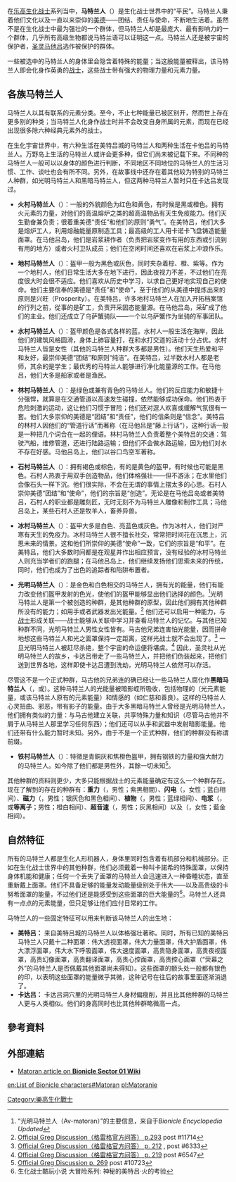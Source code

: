 在[[乐高|乐高]][[生化战士|生化战士]]系列当中，'''马特兰人'''（{{lang-en|Matoran}}）是生化战士世界中的“平民”。马特兰人秉着他们文化以及一直以来崇仰的[[美德|美德]]——团结、责任与使命，不断地生活着。虽然不是在生化战士中最为强壮的一个群体，但马特兰人却是最庞大、最有影响力的一个群体，几乎所有高级生物都说马特兰语可以证明这一点。马特兰人还是被宇宙的保护者，[[马他吕|圣灵马他吕]]选作被保护的群体。

一些被选中的马特兰人的身体里会隐含着特殊的能量；当这股能量被释出，该马特兰人即会化身作英勇的[[戰士_(生化戰士)|战士]]，这些战士带有强大的物理力量和元素力量。

==各族马特兰人==
马特兰人以其有联系的元素分类。至今，不止七种能量已被区别开，然而世上存在更多别的种类；当马特兰人化身作战士时并不会改变自身所属的元素，而现在已经出现很多除六种经典元素外的战士。

在生化宇宙世界中，有六种生活在美特吕城的马特兰人和两种生活在卡他吕的马特兰人。万野岛上生活的马特兰人或许会更多种，但它们尚未被记载下来。不同种的马特兰人一般可以以身体的颜色进行判断，不同地区不同地位的马特兰人的生活习惯、工作、谈吐也会有所不同。另外，在故事线中还存在着其他较为特别的马特兰人种群，如光明马特兰人和黑暗马特兰人，但这两种马特兰人暂时只在卡达吕发现过。

*'''火村马特兰人'''（{{lang|en|Ta-Matoran}}）：一般的外貌颜色为红色和黄色，有时候是黑或橙色。拥有火元素的力量，对他们的高温熔炉之类的超高温物品有天生免疫能力。他们天生勤奋兼负责；很着重美德“责任”和他们的原则“勇气”。在美特吕，他们大多是熔炉工人，利用熔融能量原制造工具；最高级的工人用卡诺卡飞盘铸造能量面罩。在马他吕岛，他们是岩浆耕作者（负责把岩浆变作有用的东西或引流到有用的地方）或者火村卫队成员；他们在空闲时间还喜欢在岩浆上冲浪作乐。

*'''地村马特兰人'''（{{lang|en|Onu-Matoran}}）：盔甲一般为黑色或灰色，同时夹杂着棕、橙、紫等。作为一个地村人，他们日常生活大多在地下进行，因此夜视力不差，不过他们在亮度很大时会很不适应。他们喜欢从历史中学习，以求自己更好地实现自己的使命。他们主要信奉的美德是“责任”和“使命”，至于他们的从美德中提炼出来的原则是兴旺（Prosperity）。在美特吕，许多地村马特兰人在加入开拓档案馆的行列之前，從事的是矿工，负责开采固态能量源。在马他吕岛，采矿成了他们的主业。他们还成立了乌萨蟹骑队——一个以乌萨蟹作为坐骑的军事团队。

*'''水村马特兰人'''（{{lang|en|Ga-Matoran}}）：盔甲颜色是各式各样的蓝。水村人一般生活在海岸，因此他们的建筑风格圆滑，身体上肺容量打，在和水打交道的活动十分占优。水村马特兰人皆是女性（其他的马特兰人种群大多都是男性）。他们天生热爱和平和友好，最崇仰美德“团结”和原则“纯洁”。在美特吕，过半数水村人都是老师，其余的是学生；最优秀的马特兰人能够进行净化能量源的工作。在马他吕，他们大多是船家或者是渔民。

*'''林村马特兰人'''（{{lang|en|Le-Matoran}}）：是绿色或兼有青色的马特兰人。他们的反应能力和敏捷十分强悍，就算是在交通管道以高速发生碰撞，依然能够成功保命。他们热衷于危险刺激的运动，这让他们习惯于冒险；他们还对逗人欢喜或缓解气氛很有一套。他们大多崇仰的美德是“团结”和“责任”，他们的信条则是“信念”。美特吕的林村人因他们的“管道行话”而著称（在马他吕是“藤上行话”），这种行话一般是一种把几个词合在一起的俚语。林村马特兰人负责着整个美特吕的交通：驾驶汽船，维修管道，还进行陆路运输；但他们不会做水路运输，因为他们对水不存在好感。马他吕岛上，他们以谷口鸟空军著称。

*'''石村马特兰人'''（{{lang|en|Po-Matoran}}）：拥有褐色或棕色，有的是黄色的盔甲，有时候也可能是黑色。石村人热衷于用双手创造物品，他们体格强壮——但不游泳；在水里他们会像石头一样下沉。他们很实际，不会在无谓的事情上摆太多的心思。石村人崇仰美德“团结”和“使命”，他们的宗旨是“创造”。无论是在马他吕岛或者美特吕，石村人的职业都是雕刻匠，无时无刻不为马特兰人雕像和制作工具；马他吕岛上，某些石村人还是牧羊人，畜养异兽。

*'''冰村马特兰人'''（{{lang|en|Ko-Matoran}}）：盔甲大多是白色、亮蓝色或灰色。作为冰村人，他们对严寒有天生的免疫力。冰村马特兰人很不擅长社交，常常把时间花在沉思上，沉思未来的情景。这和他们所崇仰的美德“使命”一致，它们的宗旨是“和平”。在美特吕，他们大多数时间都是在观星并作出相应预言，没有经验的冰村马特兰人则充当学者们的跑腿；在马他吕岛上，他们继续发扬他们思索未来的传统，同时，他们也成为了出色的追踪者和陷阱布置者。

*'''光明马特兰人'''（{{lang|en|Av-Matoran}}）：是金色和白色相交的马特兰人，拥有光的能量，他们有能力改变他们盔甲发射的色光，使他们的盔甲能够显出他们选择的颜色。<ref>“光明马特兰人（Av-matoran）”的主要信息，来自于''Bionicle Encyclopedia Updated''</REF>光明马特兰人是第一个被创造的种群，是其他种群的原型，因此他们拥有其他种群所没有的能力；如用手或者武器发出光能量。<ref>[http://www.bzpower.com/forum/index.php?showtopic=49257&st=11680 Official Greg Discussion（格雷格官方问答） p.293] {{webarchive|url=https://web.archive.org/web/20080630071255/http://www.bzpower.com/forum/index.php?showtopic=49257 |date=2008-06-30 }} post #11714</ref> 他们还可以启用一种能力，与[[戰士_(生化戰士)|战士]]形成关联——战士能够从关联中学习并查看马特兰人的记忆。与其他已知种群不同，光明马特兰人男性女性皆有。马古他兄弟连害怕光能量，因而拼命地想这些马特兰人和光之面罩保持一定距离，这样光战士就不会出现了。<ref>[http://www.bzpower.com/forum/index.php?showtopic=49257&st=6330 Official Greg Discussion（格雷格官方问答） p. 212] {{webarchive|url=https://web.archive.org/web/20090322211953/http://www.bzpower.com/forum/index.php?showtopic=49257&st=6330 |date=2009-03-22 }}, post #6333</ref> 一旦光明马特兰人被赶尽杀绝，整个宇宙的命运便将堪虞。<ref>[http://www.bzpower.com/forum/index.php?showtopic=49257&st=6540 Official Greg Discussion（格雷格官方问答） p. 219] {{webarchive|url=https://web.archive.org/web/20071017223957/http://www.bzpower.com/forum/index.php?showtopic=49257&st=6540 |date=2007-10-17 }} post #6547</ref> 因此，圣灵社从光明马特兰人的故乡，卡达吕带走了一些马特兰人，并把他们伪装起来，把他们送到世界各地，这样即使卡达吕遭到洗劫，光明马特兰人依然可以存活。

尽管这不是一个正式种群，马古他的兄弟连的确已经让一些马特兰人腐化作'''黑暗马特兰人'''（{{lang|en|Kra-Matoran}}，或{{lang|en|Shadow Matoran}}）。这种马特兰人的光能量被暗影蛭所吸收，包括物理的（光元素能量，或该马特兰人原有的元素能量）和情感的（如仁慈和善良）。这样的马特兰人心灵扭曲、邪恶，带有影子的能量。由于大多黑暗马特兰人曾经是光明马特兰人，他们拥有类似的力量：与马古他建立关联，共享特殊力量和知识（尽管马古他并不屑于从马特兰人那里学习任何东西）；他们还可以从手和武器中发射暗影能量。他们还带有什么能力暂时未知。另外，由于不是一个正式种群，他们的种群没有称谓前缀。

*'''铁村马特兰人'''（{{lang|en|Fe-Matoran}}）：特徵是青銅灰和焦橙色盔甲，拥有钢铁的力量和強大耐力的马特兰人。如今除了他们都是男性外，其餘一切未知<ref>[http://www.bzpower.com/forum/index.php?showtopic=49257&st=10720&start=10720 Official Greg Discussion p. 269] {{webarchive|url=https://web.archive.org/web/20080630071255/http://www.bzpower.com/forum/index.php?showtopic=49257 |date=2008-06-30 }} post #10723</ref>。

其他种群的资料则更少，大多只能根据战士的元素能量确定有这么一个种群存在。现在了解到的存在的种群有：'''重力'''（{{lang|en|Ba-Matoran}}，男性；紫黑相間）、'''闪电'''（{{lang|en|Vo-Matoran}}，女性；蓝白相间）、'''磁力'''（{{lang|en|Fa-Matoran}}，男性；银灰色和黑色相间）、'''植物'''（{{lang|en|Bo-Matoran}}，男性；蓝绿相间）、'''电浆'''（{{lang|en|Su-Matoran}}，或'''等离子'''；男性；橙白相间）、'''超音速'''（{{lang|en|De-Matoran}}，男性；灰黑相间）以及'''{{le|靈能|Psionics}}'''（{{lang|en|Ce-Matoran}}，女性；藍金相间）。

==自然特征==
所有的马特兰人都是生化人形机器人，身体里同时包含着有机部分和机械部分。正如在生化战士世界中的其他种群，他们必须戴着一种叫卡諾希的特殊面罩，以保持身体机能和健康；任何一个丢失了面罩的马特兰人会迅速进入一种昏睡状态，直至重新戴上面罩。他们不具备足够的能量发动能量级别处于伟大——以及高贵级的卡努希面罩的能量，不过他们还是能感受到这些面罩的巨大能量的<ref>生化战士酷玩小说 大冒险系列: 神秘的美特吕·火的考验</ref>。马特兰人还具有一点点的元素能量，但只足够让他们应付日常的工作。

马特兰人的一些固定特征可以用来判断该马特兰人的出生地：
*'''美特吕：''' 来自美特吕城的马特兰人以体格强壮著称。同时，所有已知的美特吕马特兰人只戴十二种面罩：伟大透视面罩，伟大力量面罩，伟大护盾面罩，伟大漂浮面罩，伟大水下呼吸面罩，伟大速度面罩，高贵隐身面罩，高贵夜视面罩，高贵幻像面罩，高贵翻译面罩，高贵心控面罩，高贵控心面罩（“荧幕之外”的马特兰人是否佩戴其他面罩尚未得知）。这些面罩的额头处一般都有银色的印，以表明这些面罩的能量微乎其微，这种记号在往后的故事里面逐渐消退了。
*'''卡达吕：''' 卡达吕洞穴里的光明马特兰人身材偏瘦削，并且比其他种群的马特兰人更与人类相似。他们的身高同时也比其他种群略微高一点。

==參考資料==
<div class="references-small">
<references />
</div>

==外部連結==
*[https://web.archive.org/web/20090217144224/http://www.biosector01.com/wiki/index.php?title=Matoran Matoran article on '''Bionicle Sector 01 Wiki''']

{{生化戰士}}

[[Category:樂高生化戰士|Category:樂高生化戰士]]

[[en:List_of_Bionicle_characters#Matoran|en:List of Bionicle characters#Matoran]]
[[pl:Matoranie|pl:Matoranie]]